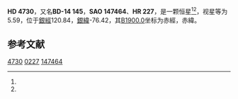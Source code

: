 {{Starbox begin
| name = HD 4730
}}
{{Starbox observe
| epoch = [[J2000.0|J2000.0]]
| constell = {{星座名待查}}<ref name=SIMBAD>{{cite web
 | url=http://simbad.u-strasbg.fr/simbad/sim-id?Ident=HR+227
 | title =Pulsating variable Star
 | publisher=Centre de Données astronomiques de Strasbourg
 | work=SIMBAD
 | accessdate=2012-07-13}}</ref><ref name=DATA>{{cite web
 | url=http://vizier.u-strasbg.fr/viz-bin/VizieR-5?-out.add=.&-source=5050&-corr=PK=HR&-out.max=9999&HR=227
 | title=VizieR Detailed Page
 | accessdate=2012-07-13
 | archive-date=2016-03-04
 | archive-url=https://web.archive.org/web/20160304142601/http://vizier.u-strasbg.fr/viz-bin/VizieR-5?-out.add=.&-source=5050&-corr=PK=HR&-out.max=9999&HR=227
 | dead-url=no
 }}</ref>
| 星官 = 
| ra = {{RA|0|49|25.6}}<ref name=SIMBAD /><ref name=DATA />
| dec = {{DEC|-13|33|41}}<ref name=SIMBAD /><ref name=DATA />
| appmag_v = 5.59<ref name=SIMBAD /><ref name=DATA />
}}
{{Starbox character
| class = K5III<ref name=SIMBAD /><ref name=DATA />
| b-v = 1.3<ref name=SIMBAD /><ref name=DATA />
| u-b = 1.54<ref name=SIMBAD /><ref name=DATA />
| r-i = <ref name=SIMBAD /><ref name=DATA />
| variable = 
}}
{{Starbox astrometry
| radial_v = 1.54
| prop_mo_ra = 4
| parallax = 
| p_error = 
}}
{{Starbox catalog
| names =BD-14 145，[[SAO星表|SAO]] 147464，[[HD星表|HD]] 4730，[[HR星表|HR]] 227}}
{{Starbox reference |Simbad=HR+227}}
{{Starbox end}}

'''HD 4730'''，又名'''BD-14 145'''，'''SAO 147464'''、'''HR 227'''，是一颗恒星<ref name=SIMBAD /><ref name=DATA />，视星等为5.59，位于[[銀道座標系|銀經]]120.84，[[銀道座標系|銀緯]]-76.42，其[[B1900.0|B1900.0]]坐标为赤經{{RA|0|44|24.2}}，赤緯{{DEC|-14|-76.42|13}}。

== 参考文献 ==
{{reflist}}

{{star-stub}}

[[Category:HD和HDE天體|4730]]
[[Category:HR天體|0227]]
[[Category:SAO天體|147464]]